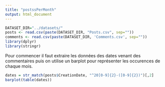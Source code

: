 ```yaml
---
title: "postssPerMonth"
output: html_document
---
```


```r
DATASET_DIR="../datasets/"
posts <- read.csv(paste(DATASET_DIR, "Posts.csv", sep=""))
comments <- read.csv(paste(DATASET_DIR, 'Comments.csv', sep=""))
library(dplyr)
library(stringr)
```

Pour commencer il faut extraire les données des dates venant des commentaires puis on utilise un barplot pour représenter les occurences de chaque mois.

```r
dates = str_match(posts$CreationDate, "^20[0-9]{2}-([0-9]{2})")[,2]
barplot(table(dates))
```